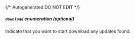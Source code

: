 {/* Autogenerated DO NOT EDIT  */}

##### `download` _enumeration (optional)_
Indicate that you want to start download any updates found.

<Collapsible openLabel={Labels.showProperties} closeLabel={Labels.hideProperties}>
  <Download />
</Collapsible>

